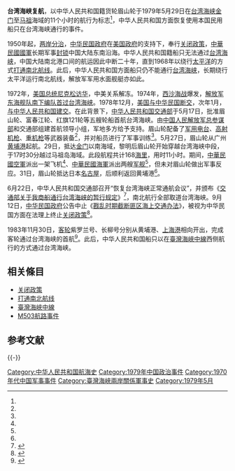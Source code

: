 '''台湾海峡复航'''，以中华人民共和国籍货轮眉山轮于1979年5月29日在[[台湾海峡|台湾海峡]][[金門島|金门]]至[[马祖岛|马祖]]海域的11个小时的航行为标志<ref name="a1"/>，中华人民共和国方面恢复使用本国民用船只在台湾海峡通行的事件。

1950年起，[[两岸分治|两岸分治]]，[[中华民国政府|中华民国政府]]在[[美国政府|美国政府]]的支持下，奉行[[关闭政策|关闭政策]]，[[中華民國國軍|中華民國國軍]]长期军事[[封锁|封锁]]中国大陆东南沿海。中华人民共和国籍船只无法通过[[台湾海峡|台湾海峡]]，中国大陆南北港口间的航运因此中断二十年，直到1968年以绕行[[太平洋|太平洋]]的方式[[打通南北航线|打通南北航线]]。此后，中华人民共和国方面船只仍不能通行[[台湾海峡|台湾海峡]]，长期绕行太平洋运行南北航线，解放军军用水面舰艇亦如此。

1972年，[[美国总统|美国总统]][[尼克松访华|尼克松访华]]，中美关系解冻。1974年，[[西沙海战|西沙海战]]爆发，[[中国人民解放军海军东海舰队|解放军东海舰队]][[中国人民解放军海军舰队首航台湾海峡|南下编队首过台湾海峡]]。1978年12月，[[中美斷交|美国与中华民国断交]]，次年1月，[[中美建交|与中华人民共和国建交]]。在此背景下，[[中华人民共和国交通部|中华人民共和国交通部]]于5月17日，批准眉山轮、富春江轮、红旗121轮等五艘轮船首航台湾海峡。由[[中国人民解放军总参谋部|中国人民解放军总参谋部]]和交通部组建首航领导小组，军地多方给予支持。眉山轮配备了[[军用电台|军用电台]]、[[高射机枪|高射机枪]]、[[重机枪|重机枪]]等武器装备<ref name="a1"/>，并对船员进行了军事训练<ref name="a2"/>。5月27日，眉山轮从广州[[黄埔港|黄埔港]]起航。29日，抵达[[金門島|金门]]以南海域，黎明后眉山轮开始穿越台湾海峡中段，于17时30分越过马祖岛海域。此段航程共计168[[海里|海里]]，用时11小时。期间，[[中華民國空軍|中華民國空軍]]派出一架飞机<ref name="a1"/>、[[中華民國海軍|中華民國海軍]]派出两艘[[军舰|军舰]]<ref name="a2"/>，但未对眉山轮做出军事反应。31日，眉山轮抵达日本[[名古屋|名古屋]]，后顺利返回黄埔港<ref name="a1"/>。

6月22日，中华人民共和国交通部召开“恢复台湾海峡正常通航会议”，并颁布《[[s:交通部关于我商船通行台湾海峡的暂行规定|交通部关于我商船通行台湾海峡的暂行规定]]》<ref name="a1">{{Cite web |url=http://www.coscogz.com.cn/gzyyxcw/ztzx_show.asp?Tid=1030&bid=24&mid=85&sid=0 |title=新中国三十年第一程——记眉山轮首航台湾海峡 |accessdate=2017-03-12 |author= |date=2011-03-28 |work= |publisher=中远航运宣传网 |language=Zh-hans |archive-date=2018-09-22 |archive-url=https://web.archive.org/web/20180922020646/http://www.coscogz.com.cn/gzyyxcw/ztzx_show.asp?Tid=1030&bid=24&mid=85&sid=0 |dead-url=no }}</ref>，南北航行全部取道台湾海峡。9月12日，[[中华民国政府|中华民国政府]]公告中止《[[s:戡亂時期截斷匪區海上交通辦法|戡乱时期截断匪区海上交通办法]]》，被视为中华民国方面在法理上终止[[关闭政策|关闭政策]]<ref name="a6">{{cite thesis|chapterurl=http://nccur.lib.nccu.edu.tw/bitstream/140.119/49868/8/15300108.pdf|chapter=结论|title=《封鎖大陸沿海──中華民國政府的「關閉政策」，1949-1960》|format=PDF|author=林宏一|date=2009-06-00|degree=碩士|accessdate=2019-07-09|language=Zh-hant|archive-date=2020-09-20|archive-url=https://web.archive.org/web/20200920054934/http://nccur.lib.nccu.edu.tw/bitstream/140.119/49868/8/15300108.pdf|dead-url=no}}</ref>。

1983年11月30日，[[客轮|客轮]]紫罗兰号、长柳号分别从黄埔港、[[上海港|上海港]]相向开出，完成客轮通过台湾海峡的首航<ref name="a2">{{Cite web |url=http://www.dangan.ningbo.gov.cn/dadt/yndt/201008/t20100812_686461.html |title=亲历者口述档案再现台湾海峡复航传奇 |accessdate=2017-03-12 |author=钟鸣、吴晓琼 |date=2010-08-12 |work= |publisher=宁波档案网，来源:《中国档案报》2010年8月12日总第2040期第三版 |language=Zh-hans |archive-date=2018-01-21 |archive-url=https://web.archive.org/web/20180121071506/http://www.dangan.ningbo.gov.cn/dadt/yndt/201008/t20100812_686461.html |dead-url=no }}</ref>。此后，中华人民共和国船只以在[[臺灣海峽中線|臺灣海峽中線]]西侧航行的方式通过台湾海峡。

== 相关條目 ==
*[[关闭政策|关闭政策]]
*[[打通南北航线|打通南北航线]]
*[[臺灣海峽中線|臺灣海峽中線]]
*[[M503航路事件|M503航路事件]]

== 参考文献 ==
{{Reflist}}

{{-}}
{{第二次国共内战}}
{{台湾海峡两岸主题}}

[[Category:中华人民共和国航海史|Category:中华人民共和国航海史]]
[[Category:1979年中国政治事件|Category:1979年中国政治事件]]
[[Category:1970年代中国军事事件|Category:1970年代中国军事事件]]
[[Category:臺灣海峽兩岸關係軍事史|Category:臺灣海峽兩岸關係軍事史]]
[[Category:1979年5月|Category:1979年5月]]